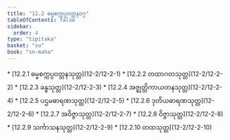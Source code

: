 ```yaml
---
title: "12.2 ဓမ္မစက္ကပ္ပဝတ္တနဝဂ္ဂ"
tableOfContents: false
sidebar:
  order: 4
type: "tipitaka"
basket: "su"
book: "sn-maha"
---
```



<DynamicBreadcrumb />



<TableOfContents book="sn-maha" section="12.2">
* [12.2.1 ဓမ္မစက္ကပ္ပဝတ္တနသုတ္တ](12-2/12-2-1)
* [12.2.2 တထာဂတသုတ္တ](12-2/12-2-2)
* [12.2.3 ခန္ဓသုတ္တ](12-2/12-2-3)
* [12.2.4 အဇ္ဈတ္တိကာယတနသုတ္တ](12-2/12-2-4)
* [12.2.5 ပဌမဓာရဏသုတ္တ](12-2/12-2-5)
* [12.2.6 ဒုတိယဓာရဏသုတ္တ](12-2/12-2-6)
* [12.2.7 အဝိဇ္ဇာသုတ္တ](12-2/12-2-7)
* [12.2.8 ဝိဇ္ဇာသုတ္တ](12-2/12-2-8)
* [12.2.9 သင်္ကာသနသုတ္တ](12-2/12-2-9)
* [12.2.10 တထသုတ္တ](12-2/12-2-10)
</TableOfContents>